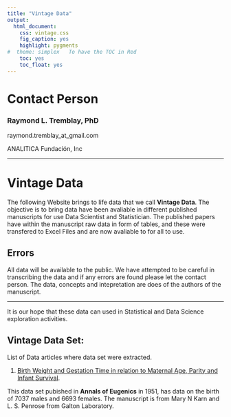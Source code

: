 ```yaml
---
title: "Vintage Data"
output:
  html_document:
    css: vintage.css
    fig_caption: yes
    highlight: pygments
#  theme: simplex   To have the TOC in Red
    toc: yes
    toc_float: yes
---
```



# Contact Person

### Raymond L. Tremblay, PhD

raymond.tremblay_at_gmail.com

ANALITICA Fundación, Inc




***

# Vintage Data

The following Website brings to life data that we call **Vintage Data**. The objective is to bring data have been avaliable in different published manuscripts for use Data Scientist and Statistician. The published papers have within the manuscript raw data in form of tables, and these were transfered to Excel Files and are now avaliable to for all to use.

## Errors

All data will be available to the public. We have attempted to be careful in transcribing the data and if any errors are found please let the contact person. The data, concepts and intepretation are does of the authors of the manuscript. 

***

It is our hope that these data can used in Statistical and Data Science exploration activities.  


## Vintage Data Set:

List of Data articles where data set were extracted. 

1. [Birth Weight and Gestation Time in relation to Maternal Age, Parity and Infant Survival](Articles/KARN_et_al-1951-Annals_of_Eugenics.pdf).

This data set pubished in **Annals of Eugenics** in 1951, has data on the birth of 7037 males and 6693 females.  The manuscript is from Mary N Karn and L. S. Penrose from Galton Laboratory.  



